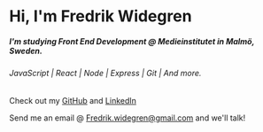 # Hi, I'm Fredrik Widegren

##### I'm studying Front End Development @ Medieinstitutet in Malmö, Sweden.

###### JavaScript | React | Node | Express | Git | And more.

Check out my [GitHub](https://github.com/Fredrikwide?tab=repositories) and [LinkedIn](https://www.linkedin.com/in/fredrik-widegren-b5044413b/) 

Send me an email @ <Fredrik.widegren@gmail.com> and we'll talk! 
